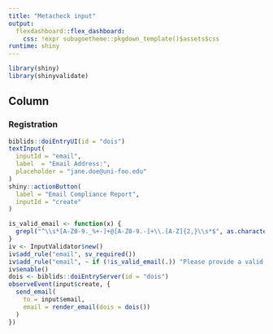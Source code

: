 ```yaml
---
title: "Metacheck input"
output: 
  flexdashboard::flex_dashboard:
    css: !expr subugoetheme::pkgdown_template()$assets$css
runtime: shiny
---
```


```r
library(shiny)
library(shinyvalidate)
```


Column
-----------------------------------------------------------------------

### Registration

```r
biblids::doiEntryUI(id = "dois")
textInput(
  inputId = "email",
  label  = "Email Address:",
  placeholder = "jane.doe@uni-foo.edu"
)
shiny::actionButton(
  label = "Email Compliance Report",
  inputId = "create"
)
```


```r
is_valid_email <- function(x) {
  grepl("^\\s*[A-Z0-9._%+-]+@[A-Z0-9.-]+\\.[A-Z]{2,}\\s*$", as.character(x), ignore.case=TRUE)
}
iv <- InputValidator$new()
iv$add_rule("email", sv_required())
iv$add_rule("email", ~ if (!is_valid_email(.)) "Please provide a valid email")
iv$enable()
dois <- biblids::doiEntryServer(id = "dois")
observeEvent(input$create, {
  send_email(
    to = input$email,
    email = render_email(dois = dois())
  )
})
```
